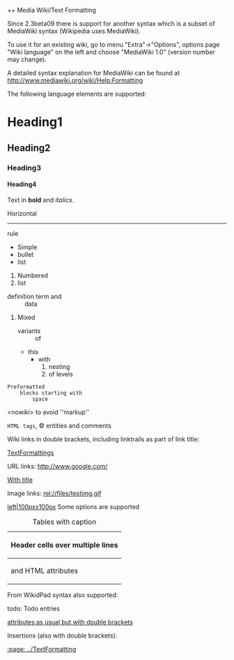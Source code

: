 ﻿++ Media Wiki/Text Formatting

Since 2.3beta09 there is support for another syntax which is a subset of MediaWiki syntax (Wikipedia uses MediaWiki).

To use it for an existing wiki, go to menu "Extra"->"Options", options page "Wiki language" on the left and choose "MediaWiki 1.0" (version number may change).

A detailed syntax explanation for MediaWiki can be found at http://www.mediawiki.org/wiki/Help:Formatting

The following language elements are supported:

= Heading1 =
== Heading2 ==
=== Heading3 ===
==== Heading4 ====

Text in '''bold''' and ''italics''.

Horizontal
----
rule

* Simple
* bullet
* list

# Numbered
# list

; definition term and
: data

# Mixed
#; variants
#: of
#* this
#** with
#**# nesting
#**# of levels

 Preformatted
     blocks starting with
         space


<nowiki><nowiki> to avoid ''markup''</nowiki>

<tt>HTML tags</tt>, &copy; entities and <!-- hidden --> comments

Wiki links in double brackets, including
linktrails as part of link title:

[[TextFormatting]]s


URL links:
http://www.google.com/

[http://www.google.com/ With title]

Image links:
[[rel://files/testimg.gif]]

[[rel://files/testimg.gif|left|100pxx100px]] Some options are supported


{|
|+Tables with caption
|-
!Header cells
over multiple lines
|-
|bgcolor="#ffff00"| and HTML attributes
|}


From WikidPad syntax also supported:

todo: Todo entries

[[attributes:as usual but with double brackets]]

Insertions (also with double brackets):

[[:page: ../TextFormatting]]

